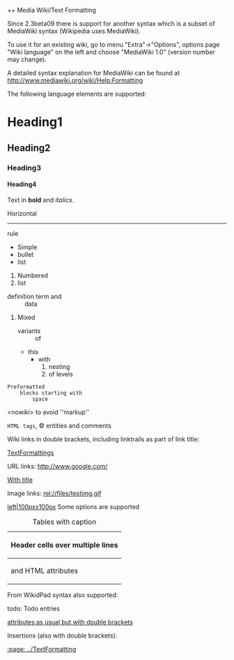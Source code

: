 ﻿++ Media Wiki/Text Formatting

Since 2.3beta09 there is support for another syntax which is a subset of MediaWiki syntax (Wikipedia uses MediaWiki).

To use it for an existing wiki, go to menu "Extra"->"Options", options page "Wiki language" on the left and choose "MediaWiki 1.0" (version number may change).

A detailed syntax explanation for MediaWiki can be found at http://www.mediawiki.org/wiki/Help:Formatting

The following language elements are supported:

= Heading1 =
== Heading2 ==
=== Heading3 ===
==== Heading4 ====

Text in '''bold''' and ''italics''.

Horizontal
----
rule

* Simple
* bullet
* list

# Numbered
# list

; definition term and
: data

# Mixed
#; variants
#: of
#* this
#** with
#**# nesting
#**# of levels

 Preformatted
     blocks starting with
         space


<nowiki><nowiki> to avoid ''markup''</nowiki>

<tt>HTML tags</tt>, &copy; entities and <!-- hidden --> comments

Wiki links in double brackets, including
linktrails as part of link title:

[[TextFormatting]]s


URL links:
http://www.google.com/

[http://www.google.com/ With title]

Image links:
[[rel://files/testimg.gif]]

[[rel://files/testimg.gif|left|100pxx100px]] Some options are supported


{|
|+Tables with caption
|-
!Header cells
over multiple lines
|-
|bgcolor="#ffff00"| and HTML attributes
|}


From WikidPad syntax also supported:

todo: Todo entries

[[attributes:as usual but with double brackets]]

Insertions (also with double brackets):

[[:page: ../TextFormatting]]

